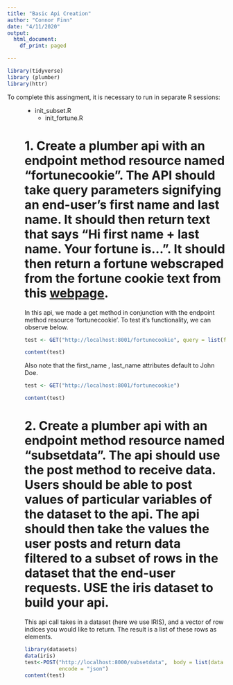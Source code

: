 ```yaml
---
title: "Basic Api Creation"
author: "Connor Finn"
date: "4/11/2020"
output:
  html_document:
    df_print: paged

---
```




```r
library(tidyverse)
library (plumber)
library(httr)

```


To complete this assingment, it is necessary to run in separate R sessions: <dir>
  * init_subset.R
  * init_fortune.R


# 1. Create a plumber api with an endpoint method resource named "fortunecookie".  The API should take query parameters signifying an end-user's first name and last name.  It should then return text that says "Hi first name + last name.  Your fortune is...".  It should then return a fortune webscraped from the fortune cookie text from this [webpage](http://www.fortunecookiemessage.com/).

In this api, we made a get method in conjunction with the endpoint method resource 'fortunecookie'. To test it's functionality, we can observe below.
```r
test <- GET("http://localhost:8001/fortunecookie", query = list(first_name= "Connor" , last_name = "Finn"))

content(test)
```

Also note that the first_name , last_name attributes default to John Doe. 
```r
test <- GET("http://localhost:8001/fortunecookie")

content(test)
```

# 2. Create a plumber api with an endpoint method resource named "subsetdata".  The api should use the post method to receive data.  Users should be able to post values of particular variables of the dataset to the api.  The api should then take the values the user posts and return data filtered to a subset of rows in the dataset that the end-user requests.  USE the iris dataset to build your api.  

This api call takes in a dataset (here we use IRIS), and a vector of row indices you would like to return. The result is a list of these rows as elements. 
```r
library(datasets)
data(iris)
test<-POST("http://localhost:8000/subsetdata",  body = list(data = iris , rows = c(2 , 3 )), 
           encode = "json") 
content(test)
```

